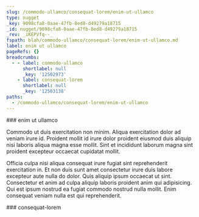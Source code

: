```yaml
---
slug: /commodo-ullamco/consequat-lorem/enim-ut-ullamco
type: nugget
_key: 9098cfa8-0aae-47fb-8ed8-d49279a18715
_id: nugget/9098cfa8-0aae-47fb-8ed8-d49279a18715
_rev: _iKEPVfq--_
fspath: blah/commodo-ullamco/consequat-lorem/enim-ut-ullamco.md
label: enim ut ullamco
pageRefs: {}
breadcrumbs:
  - - label: commodo-ullamco
      shortlabel: null
      _key: '12502973'
    - label: consequat-lorem
      shortlabel: null
      _key: '12503138'
paths:
  - /commodo-ullamco/consequat-lorem/enim-ut-ullamco
---
```


<NuggetArea>
<Nugget slug="/commodo-ullamco/consequat-lorem/enim-ut-ullamco" type="nugget" _key="9098cfa8-0aae-47fb-8ed8-d49279a18715" _id="nugget/9098cfa8-0aae-47fb-8ed8-d49279a18715" _rev="_iKEPVfq--_" fspath="blah/commodo-ullamco/consequat-lorem/enim-ut-ullamco.md" label="enim ut ullamco" paths="/commodo-ullamco/consequat-lorem/enim-ut-ullamco">
<NuggetBody>
### enim ut ullamco

Commodo ut duis exercitation non minim. Aliqua exercitation dolor ad veniam irure id. Proident mollit id irure dolor proident eiusmod duis aliquip nisi laboris aliqua magna esse mollit. Sint et incididunt laborum magna sint proident excepteur occaecat cupidatat mollit.

Officia culpa nisi aliqua consequat irure fugiat sint reprehenderit exercitation in. Et non duis sunt amet consectetur irure duis labore excepteur aute nulla do dolor. Quis aliquip ipsum occaecat ut sint. Consectetur et anim ad culpa aliquip laboris proident anim qui adipisicing. Qui est ipsum nostrud ea fugiat commodo nostrud nulla mollit. Enim consequat veniam nulla est qui reprehenderit.

</NuggetBody>
<Breadcrumbs>
<Crumbs>
<Crumb _key="12502973" label="commodo-ullamco" /><Crumb _key="12503138" label="consequat-lorem" />
</Crumbs>
</Breadcrumbs>
</Nugget>

<NuggetsInbound>
</NuggetsInbound>
<NuggetsOutbound>
</NuggetsOutbound>
</NuggetArea>
<PassagesInbound>
<Passage direction="inbound" type="passage" _key="12503138" _id="passage/12503138" _rev="_iKEPVfa---" label="consequat-lorem" passage="consequat-lorem" fspath="blah/commodo-ullamco/consequat-lorem" paths="/commodo-ullamco/consequat-lorem" slug="/commodo-ullamco/consequat-lorem">
<NuggetBody>
### consequat-lorem

</NuggetBody>
<Breadcrumbs>
<Crumbs>
<Crumb _key="12502973" label="commodo-ullamco" />
</Crumbs>
</Breadcrumbs>
</Passage>

</PassagesInbound>
<PassagesOutbound>
</PassagesOutbound>